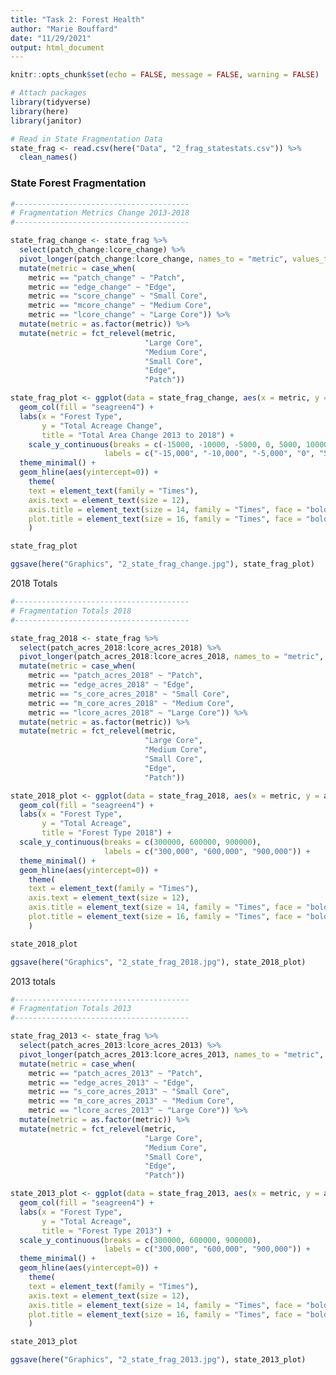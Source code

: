 ```yaml
---
title: "Task 2: Forest Health"
author: "Marie Bouffard"
date: "11/29/2021"
output: html_document
---
```


```r
knitr::opts_chunk$set(echo = FALSE, message = FALSE, warning = FALSE)
```

```r
# Attach packages
library(tidyverse)
library(here)
library(janitor)

# Read in State Fragmentation Data
state_frag <- read.csv(here("Data", "2_frag_statestats.csv")) %>% 
  clean_names()

```

### State Forest Fragmentation
```r
#---------------------------------------
# Fragmentation Metrics Change 2013-2018
#---------------------------------------

state_frag_change <- state_frag %>% 
  select(patch_change:lcore_change) %>% 
  pivot_longer(patch_change:lcore_change, names_to = "metric", values_to = "acres_change") %>% 
  mutate(metric = case_when(
    metric == "patch_change" ~ "Patch",
    metric == "edge_change" ~ "Edge",
    metric == "score_change" ~ "Small Core",
    metric == "mcore_change" ~ "Medium Core",
    metric == "lcore_change" ~ "Large Core")) %>% 
  mutate(metric = as.factor(metric)) %>% 
  mutate(metric = fct_relevel(metric,
                              "Large Core",
                              "Medium Core",
                              "Small Core",
                              "Edge",
                              "Patch"))

state_frag_plot <- ggplot(data = state_frag_change, aes(x = metric, y = acres_change)) +
  geom_col(fill = "seagreen4") +
  labs(x = "Forest Type", 
       y = "Total Acreage Change",
       title = "Total Area Change 2013 to 2018") +
    scale_y_continuous(breaks = c(-15000, -10000, -5000, 0, 5000, 10000),
                     labels = c("-15,000", "-10,000", "-5,000", "0", "5,000", "10,000")) +
  theme_minimal() +
  geom_hline(aes(yintercept=0)) +
    theme(
    text = element_text(family = "Times"),
    axis.text = element_text(size = 12),
    axis.title = element_text(size = 14, family = "Times", face = "bold"),
    plot.title = element_text(size = 16, family = "Times", face = "bold")
    )

state_frag_plot

ggsave(here("Graphics", "2_state_frag_change.jpg"), state_frag_plot)

```
2018 Totals
```r

#---------------------------------------
# Fragmentation Totals 2018
#---------------------------------------

state_frag_2018 <- state_frag %>% 
  select(patch_acres_2018:lcore_acres_2018) %>% 
  pivot_longer(patch_acres_2018:lcore_acres_2018, names_to = "metric", values_to = "acres") %>% 
  mutate(metric = case_when(
    metric == "patch_acres_2018" ~ "Patch",
    metric == "edge_acres_2018" ~ "Edge",
    metric == "s_core_acres_2018" ~ "Small Core",
    metric == "m_core_acres_2018" ~ "Medium Core",
    metric == "lcore_acres_2018" ~ "Large Core")) %>% 
  mutate(metric = as.factor(metric)) %>% 
  mutate(metric = fct_relevel(metric,
                              "Large Core",
                              "Medium Core",
                              "Small Core",
                              "Edge",
                              "Patch"))

state_2018_plot <- ggplot(data = state_frag_2018, aes(x = metric, y = acres)) +
  geom_col(fill = "seagreen4") +
  labs(x = "Forest Type", 
       y = "Total Acreage",
       title = "Forest Type 2018") +
  scale_y_continuous(breaks = c(300000, 600000, 900000),
                     labels = c("300,000", "600,000", "900,000")) +
  theme_minimal() +
  geom_hline(aes(yintercept=0)) +
    theme(
    text = element_text(family = "Times"),
    axis.text = element_text(size = 12),
    axis.title = element_text(size = 14, family = "Times", face = "bold"),
    plot.title = element_text(size = 16, family = "Times", face = "bold")
    )

state_2018_plot

ggsave(here("Graphics", "2_state_frag_2018.jpg"), state_2018_plot)

```
2013 totals
```r

#---------------------------------------
# Fragmentation Totals 2013
#---------------------------------------

state_frag_2013 <- state_frag %>% 
  select(patch_acres_2013:lcore_acres_2013) %>% 
  pivot_longer(patch_acres_2013:lcore_acres_2013, names_to = "metric", values_to = "acres") %>% 
  mutate(metric = case_when(
    metric == "patch_acres_2013" ~ "Patch",
    metric == "edge_acres_2013" ~ "Edge",
    metric == "s_core_acres_2013" ~ "Small Core",
    metric == "m_core_acres_2013" ~ "Medium Core",
    metric == "lcore_acres_2013" ~ "Large Core")) %>% 
  mutate(metric = as.factor(metric)) %>% 
  mutate(metric = fct_relevel(metric,
                              "Large Core",
                              "Medium Core",
                              "Small Core",
                              "Edge",
                              "Patch"))

state_2013_plot <- ggplot(data = state_frag_2013, aes(x = metric, y = acres)) +
  geom_col(fill = "seagreen4") +
  labs(x = "Forest Type", 
       y = "Total Acreage",
       title = "Forest Type 2013") +
  scale_y_continuous(breaks = c(300000, 600000, 900000),
                     labels = c("300,000", "600,000", "900,000")) +
  theme_minimal() +
  geom_hline(aes(yintercept=0)) +
    theme(
    text = element_text(family = "Times"),
    axis.text = element_text(size = 12),
    axis.title = element_text(size = 14, family = "Times", face = "bold"),
    plot.title = element_text(size = 16, family = "Times", face = "bold")
    )

state_2013_plot

ggsave(here("Graphics", "2_state_frag_2013.jpg"), state_2013_plot)

```
